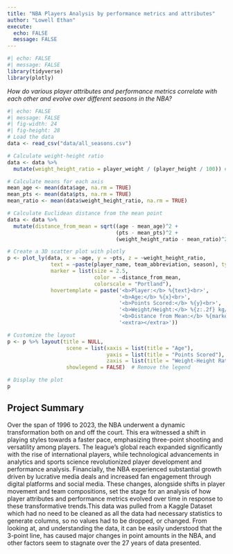 ```yaml
---
title: "NBA Players Analysis by performance metrics and attributes"
author: "Lowell Ethan"
execute: 
  echo: FALSE
  message: FALSE
---
```


```r
#| echo: FALSE
#| message: FALSE
library(tidyverse)
library(plotly)
```

*How do various player attributes and performance metrics correlate with each other and evolve over different seasons in the NBA?*

```r
#| echo: FALSE
#| message: FALSE
#| fig-width: 24
#| fig-height: 28
# Load the data
data <- read_csv("data/all_seasons.csv")

# Calculate weight-height ratio
data <- data %>%
  mutate(weight_height_ratio = player_weight / (player_height / 100)) # Convert height to meters

# Calculate means for each axis
mean_age <- mean(data$age, na.rm = TRUE)
mean_pts <- mean(data$pts, na.rm = TRUE)
mean_ratio <- mean(data$weight_height_ratio, na.rm = TRUE)

# Calculate Euclidean distance from the mean point
data <- data %>%
  mutate(distance_from_mean = sqrt((age - mean_age)^2 + 
                                   (pts - mean_pts)^2 + 
                                   (weight_height_ratio - mean_ratio)^2))

# Create a 3D scatter plot with plotly
p <- plot_ly(data, x = ~age, y = ~pts, z = ~weight_height_ratio,
              text = ~paste(player_name, team_abbreviation, season), type = "scatter3d", mode = "markers",
              marker = list(size = 2.5,
                            color = ~distance_from_mean, 
                            colorscale = "Portland"),
              hovertemplate = paste('<b>Player:</b> %{text}<br>',
                                    '<b>Age:</b> %{x}<br>',
                                    '<b>Points Scored:</b> %{y}<br>',
                                    '<b>Weight/Height:</b> %{z:.2f} kg/m<br>',
                                    '<b>Distance from Mean:</b> %{marker.color:.2f}',
                                    '<extra></extra>'))

# Customize the layout
p <- p %>% layout(title = NULL,
                   scene = list(xaxis = list(title = "Age"),
                                yaxis = list(title = "Points Scored"),
                                zaxis = list(title = "Weight-Height Ratio (kg/m)")),
                   showlegend = FALSE)  # Remove the legend

# Display the plot
p
```
## Project Summary

Over the span of 1996 to 2023, the NBA underwent a dynamic transformation both on and off the court. This era witnessed a shift in playing styles towards a faster pace, emphasizing three-point shooting and versatility among players.  The league's global reach expanded significantly with the rise of international players, while technological advancements in analytics and sports science revolutionized player development and performance analysis. Financially, the NBA experienced substantial growth driven by lucrative media deals and increased fan engagement through digital platforms and social media. These changes, alongside shifts in player movement and team compositions, set the stage for an analysis of how player attributes and performance metrics evolved over time in response to these transformative trends.This data was pulled from a Kaggle Dataset which had no need to be cleaned as all the data had necessary statistics to generate columns, so no values had to be dropped, or changed. From looking at, and understanding the data, it can be easily understood that the 3-point line, has caused major changes in point amounts in the NBA, and other factors seem to stagnate over the 27 years of data presented.

